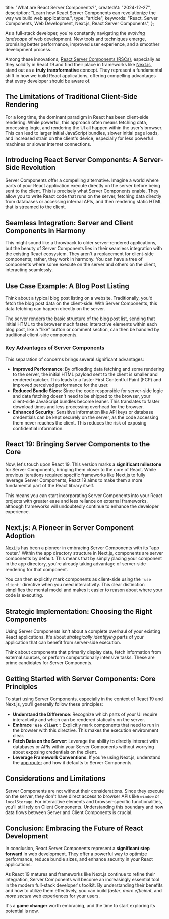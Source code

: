   title: "What are React Server Components?",
  createdAt: "2024-12-27",
  description: "Learn how React Server Components can revolutionize the way we build web applications.",
  type: "article",
  keywords: "React, Server Components, Web Development, Next.js, React Server Components",
};

As a full-stack developer, you're constantly navigating the *evolving landscape* of web development.
New tools and techniques emerge, promising better performance, improved user experience, and a smoother development process.

Among these innovations, [React Server Components (RSCs)](https://react.dev/reference/rsc/server-components), especially as they solidify in React 19 and find their place in frameworks like [Next.js](https://nextjs.org/), stand out as a **truly transformative** concept.
They represent a fundamental shift in how we build React applications, offering compelling advantages that every developer should be aware of.

## The Limitations of Traditional Client-Side Rendering

For a long time, the dominant paradigm in React has been client-side rendering.
While powerful, this approach often means fetching data, processing logic, and rendering the UI all happen within the user's browser.
This can lead to larger initial JavaScript bundles, slower initial page loads, and increased strain on the client's device, especially for less powerful machines or slower internet connections.

## Introducing React Server Components: A Server-Side Revolution

Server Components offer a compelling alternative. Imagine a world where parts of your React application execute directly on the server before being sent to the client.
This is precisely what Server Components enable.
They allow you to write React code that runs on the server, fetching data directly from databases or accessing internal APIs, and then rendering static HTML that is streamed to the client.

## Seamless Integration: Server and Client Components in Harmony

This might sound like a throwback to older server-rendered applications, but the beauty of Server Components lies in their seamless integration with the existing React ecosystem.
They aren't a replacement for client-side components; rather, they work in harmony.
You can have a tree of components where some execute on the server and others on the client, interacting seamlessly.

## Use Case Example: A Blog Post Listing

Think about a typical blog post listing on a website.
Traditionally, you'd fetch the blog post data on the client-side.
With Server Components, this data fetching can happen directly on the server.

The server renders the basic structure of the blog post list, sending that initial HTML to the browser much faster.
Interactive elements within each blog post, like a "like" button or comment section, can then be handled by traditional client-side components.

### Key Advantages of Server Components

This separation of concerns brings several significant advantages:

- **Improved Performance**: By offloading data fetching and some rendering to the server, the initial HTML payload sent to the client is smaller and rendered quicker.
  This leads to a faster First Contentful Paint (FCP) and improved perceived performance for the user.
- **Reduced Bundle Sizes**: Since the code responsible for server-side logic and data fetching doesn't need to be shipped to the browser, your client-side JavaScript bundles become leaner. This translates to faster download times and less processing overhead for the browser.
- **Enhanced Security**: Sensitive information like API keys or database credentials can be kept securely on the server, as the code accessing them never reaches the client.
  This reduces the risk of exposing confidential information.

## React 19: Bringing Server Components to the Core

Now, let's touch upon React 19. This version marks a **significant milestone** for Server Components, bringing them closer to the core of React.
While previous iterations required specific frameworks like Next.js to fully leverage Server Components, React 19 aims to make them a more fundamental part of the React library itself.

This means you can start incorporating Server Components into your React projects with greater ease and less reliance on external frameworks, although frameworks will undoubtedly continue to enhance the developer experience.

## Next.js: A Pioneer in Server Component Adoption

[Next.js](https://nextjs.org/) has been a pioneer in embracing Server Components with its "app router." Within the app directory structure in Next.js, components are server components by default.
This means that by simply placing your component in the app directory, you're already taking advantage of server-side rendering for that component.

You can then explicitly mark components as client-side using the `'use client'` directive when you need interactivity.
This clear distinction simplifies the mental model and makes it easier to reason about where your code is executing.

## Strategic Implementation: Choosing the Right Components

Using Server Components isn't about a complete overhaul of your existing React applications.
It's about *strategically identifying* parts of your application that can benefit from server-side execution.

Think about components that primarily display data, fetch information from external sources, or perform computationally intensive tasks.
These are prime candidates for Server Components.

## Getting Started with Server Components: Core Principles

To start using Server Components, especially in the context of React 19 and Next.js, you'll generally follow these principles:

- **Understand the Difference**: Recognize which parts of your UI require interactivity and which can be rendered statically on the server.
- **Embrace `'use client'`**: Explicitly mark components that need to run in the browser with this directive. This makes the execution environment clear.
- **Fetch Data on the Server**: Leverage the ability to directly interact with databases or APIs within your Server Components without worrying about exposing credentials on the client.
- **Leverage Framework Conventions**: If you're using Next.js, understand the [app router](https://nextjs.org/docs/app/building-your-application/upgrading/app-router-migration) and how it defaults to Server Components.

## Considerations and Limitations

Server Components are not without their considerations.
Since they execute on the server, they don't have direct access to browser APIs like `window` or `localStorage`.
For interactive elements and browser-specific functionalities, you'll still rely on Client Components.
Understanding this boundary and how data flows between Server and Client Components is crucial.

## Conclusion: Embracing the Future of React Development

In conclusion, React Server Components represent a **significant step forward** in web development.
They offer a powerful way to optimize performance, reduce bundle sizes, and enhance security in your React applications.

As React 19 matures and frameworks like Next.js continue to refine their integration, Server Components will become an increasingly essential tool in the modern full-stack developer's toolkit.
By understanding their benefits and how to utilize them effectively, you can build *faster*, *more efficient*, and *more secure* web experiences for your users.

It's a **game changer** worth embracing, and the time to start exploring its potential is now.
